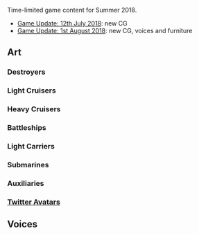 Time-limited game content for Summer 2018.
*[[Thread:667836|Game Update: 12th July 2018]]: new CG
*[[Thread:669186|Game Update: 1st August 2018]]: new CG, voices and furniture
==Art==
{{SeasonalTOC|art=x}}
===Destroyers===
{{SeasonalGallery|Akebono/Summer 2016|Ushio/Summer|Ushio/Kai Ni Summer|Oboro/Summer|Oboro/Kai Summer 2016|Sazanami/Summer|Yuudachi/Kai Ni Summer|Shigure/Kai Ni Summer|Shiratsuyu/Kai Summer|Murasame/Kai Summer|Kazagumo/Summer|Okinami/Summer|Umikaze/Summer|Libeccio/Summer|Z1/Summer|Z3/Summer|Asashimo/Yukata|Fujinami/Yukata}}
===={{new}}====
{{SeasonalGallery|Naganami/Kai Ni Summer Casual|Makigumo/Summer|Takanami/Summer|Yamakaze/Summer|Kasumi/Kai Ni Summer|Kasumi/Kai Ni B Summer}}
{{SeasonalGallery|Suzutsuki/Summer|Suzutsuki/Kai Summer}}
===Light Cruisers===
{{SeasonalGallery|Tenryuu/Summer|Tatsuta/Summer|Isuzu/Summer|Ooyodo/Summer|Ooyodo/Kai Summer|Jintsuu/Kai Ni Yukata|Yura/Yukata|Yura/Kai Ni Yukata}}
===Heavy Cruisers===
{{SeasonalGallery|Furutaka/Yukata|Mikuma/Summer 2017|Mogami/Summer}}
===Battleships===
{{SeasonalGallery|Littorio/Summer|Italia/Summer|Fusou/Summer|Yamashiro/Summer|Haruna/Kai Ni Summer|Yamato/Summer|Mutsu/Yukata}}
===Light Carriers===
{{SeasonalGallery|Ryuuhou/Summer}}
===={{new}}====
{{SeasonalGallery|Gambier Bay/Ice Festival}}
===Submarines===
{{SeasonalGallery|I-401/Summer|U-511/Summer|Ro-500/Summer}}
===Auxiliaries===
{{SeasonalGallery|Taigei/Summer|Commandant Teste/Summer|Akashi/Kai Summer|Kamoi/Yukata|Kamoi/Kai Yukata|Kamoi/Kai Bo Yukata}}
===={{new}}====
{{SeasonalGallery|Matsuwa/Ice Festival|Etorofu/Ice Festival|Mizuho/Summer 2018}}
===[[:Category:Twitter Avatars|Twitter Avatars]]===
<gallery spacing="small" bordercolor="transparent" captionalign="center" hideaddbutton="true">
</gallery>
==Voices==
{{SeasonalTOC}}
